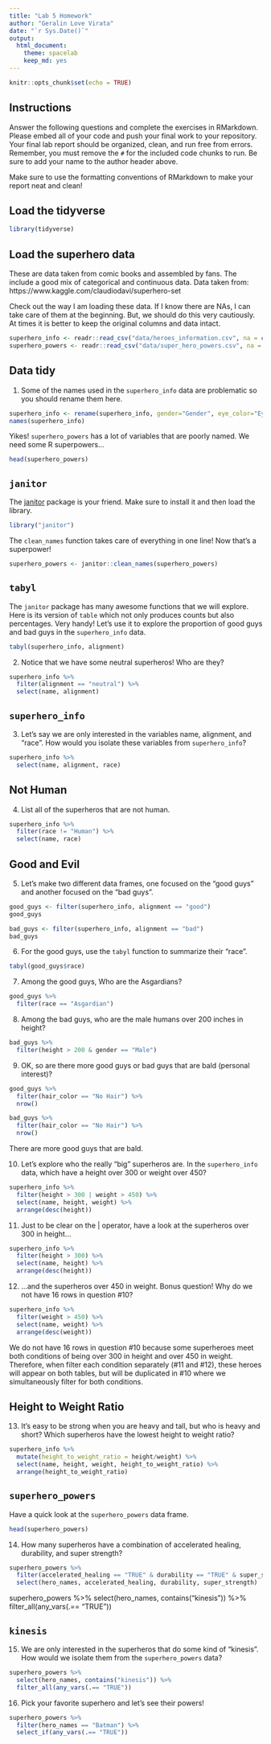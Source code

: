 ```yaml
---
title: "Lab 5 Homework"
author: "Geralin Love Virata"
date: "`r Sys.Date()`"
output:
  html_document: 
    theme: spacelab
    keep_md: yes
---
```


```r
knitr::opts_chunk$set(echo = TRUE)
```

## Instructions
Answer the following questions and complete the exercises in RMarkdown. Please embed all of your code and push your final work to your repository. Your final lab report should be organized, clean, and run free from errors. Remember, you must remove the `#` for the included code chunks to run. Be sure to add your name to the author header above.  

Make sure to use the formatting conventions of RMarkdown to make your report neat and clean!  

## Load the tidyverse
```r
library(tidyverse)
```

## Load the superhero data
These are data taken from comic books and assembled by fans. The include a good mix of categorical and continuous data.  Data taken from: https://www.kaggle.com/claudiodavi/superhero-set  

Check out the way I am loading these data. If I know there are NAs, I can take care of them at the beginning. But, we should do this very cautiously. At times it is better to keep the original columns and data intact.  
```r
superhero_info <- readr::read_csv("data/heroes_information.csv", na = c("", "-99", "-"))
superhero_powers <- readr::read_csv("data/super_hero_powers.csv", na = c("", "-99", "-"))
```

## Data tidy
1. Some of the names used in the `superhero_info` data are problematic so you should rename them here.  
```r
superhero_info <- rename(superhero_info, gender="Gender", eye_color="Eye color", race="Race", hair_color="Hair color", height="Height", publisher="Publisher", skin_color="Skin color", alignment="Alignment", weight="Weight")
names(superhero_info)
```

Yikes! `superhero_powers` has a lot of variables that are poorly named. We need some R superpowers...
```r
head(superhero_powers)
```

## `janitor`
The [janitor](https://garthtarr.github.io/meatR/janitor.html) package is your friend. Make sure to install it and then load the library.  
```r
library("janitor")
```

The `clean_names` function takes care of everything in one line! Now that's a superpower!
```r
superhero_powers <- janitor::clean_names(superhero_powers)
```

## `tabyl`
The `janitor` package has many awesome functions that we will explore. Here is its version of `table` which not only produces counts but also percentages. Very handy! Let's use it to explore the proportion of good guys and bad guys in the `superhero_info` data.  
```r
tabyl(superhero_info, alignment)
```

2. Notice that we have some neutral superheros! Who are they?
```r
superhero_info %>%
  filter(alignment == "neutral") %>%
  select(name, alignment)
```

## `superhero_info`
3. Let's say we are only interested in the variables name, alignment, and "race". How would you isolate these variables from `superhero_info`?
```r
superhero_info %>%
  select(name, alignment, race)
```

## Not Human
4. List all of the superheros that are not human.
```r
superhero_info %>%
  filter(race != "Human") %>%
  select(name, race)
```

## Good and Evil
5. Let's make two different data frames, one focused on the "good guys" and another focused on the "bad guys".
```r
good_guys <- filter(superhero_info, alignment == "good")
good_guys
```
```r
bad_guys <- filter(superhero_info, alignment == "bad")
bad_guys
```

6. For the good guys, use the `tabyl` function to summarize their "race".
```r
tabyl(good_guys$race)
```

7. Among the good guys, Who are the Asgardians?
```r
good_guys %>%
  filter(race == "Asgardian")
```

8. Among the bad guys, who are the male humans over 200 inches in height?
```r
bad_guys %>%
  filter(height > 200 & gender == "Male")
```

9. OK, so are there more good guys or bad guys that are bald (personal interest)?
```r
good_guys %>%
  filter(hair_color == "No Hair") %>%
  nrow()
```
```r
bad_guys %>%
  filter(hair_color == "No Hair") %>%
  nrow()
```
There are more good guys that are bald. 

10. Let's explore who the really "big" superheros are. In the `superhero_info` data, which have a height over 300 or weight over 450?
```r
superhero_info %>%
  filter(height > 300 | weight > 450) %>%
  select(name, height, weight) %>%
  arrange(desc(height))
```
11. Just to be clear on the | operator,  have a look at the superheros over 300 in height...
```r
superhero_info %>%
  filter(height > 300) %>%
  select(name, height) %>%
  arrange(desc(height))
```

12. ...and the superheros over 450 in weight. Bonus question! Why do we not have 16 rows in question #10?
```r
superhero_info %>%
  filter(weight > 450) %>%
  select(name, weight) %>%
  arrange(desc(weight))
```
We do not have 16 rows in question #10 because some superheroes meet both conditions of being over 300 in height and over 450 in weight. Therefore, when filter each condition separately (#11 and #12), these heroes will appear on both tables, but will be duplicated in #10 where we simultaneously filter for both conditions.

## Height to Weight Ratio
13. It's easy to be strong when you are heavy and tall, but who is heavy and short? Which superheros have the lowest height to weight ratio?
```r
superhero_info %>%
  mutate(height_to_weight_ratio = height/weight) %>%
  select(name, height, weight, height_to_weight_ratio) %>%
  arrange(height_to_weight_ratio)
```

## `superhero_powers`
Have a quick look at the `superhero_powers` data frame.  
```r
head(superhero_powers)
```

14. How many superheros have a combination of accelerated healing, durability, and super strength?
```r
superhero_powers %>%
  filter(accelerated_healing == "TRUE" & durability == "TRUE" & super_strength == "TRUE") %>%
  select(hero_names, accelerated_healing, durability, super_strength)
```
superhero_powers %>% 
  select(hero_names, contains("kinesis")) %>% 
  filter_all(any_vars(.== "TRUE"))

## `kinesis`
15. We are only interested in the superheros that do some kind of "kinesis". How would we isolate them from the `superhero_powers` data?
```r
superhero_powers %>%
  select(hero_names, contains("kinesis")) %>%
  filter_all(any_vars(.== "TRUE"))
```

16. Pick your favorite superhero and let's see their powers!
```r
superhero_powers %>%
  filter(hero_names == "Batman") %>%
  select_if(any_vars(.== "TRUE"))
```